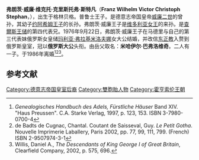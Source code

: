 {{expand|time=2014-08-30T09:42:12+00:00}}
{{Infobox royalty
|name=弗朗茨·威廉亲王
|image=Prince_Franz_Wilhlem_of_Prussia.jpg
|title=普鲁士王子<br>（前）俄罗斯的米哈伊尔·巴甫洛维奇大公
|birth_date={{birth date and age|1943|9|3|df=y}}
|birth_place={{flag|納粹德國}}[[下西里西亞大區|下西里西亞大區]][[綠山城|綠山城]]（今屬 {{flag|波蘭}}）
|spouse={{marriage|[[玛利亚·弗拉基米洛夫娜|玛利亚·弗拉基米洛夫娜]]|1976|1985}}<br>{{marriage|Nadia Nour|2019}}
|father=[[卡爾·弗朗茨王子_(德國)|卡尔·弗朗茨王子]]
|mother=舍奈希-卡洛拉特的亨利埃塔公主
|issue=[[格奥尔基·米哈伊洛维奇|格奥尔基·米哈伊洛维奇]]
}}
'''弗朗茨·威廉·维克托·克里斯托弗·斯特凡'''（'''Franz Wilhelm Victor Christoph Stephan'''，{{bd|1943年|9月3日|}}），出生于格林贝格。普鲁士王子。是德意志帝国皇帝[[威廉二世_(德國)|威廉二世]]的曾孙，其幼子[[约阿希姆王子_(普鲁士)|约阿希姆王子]]的长孙。弗朗茨·威廉王子是[[维多利亚女王|维多利亚女王]]的来孙。是[[查爾斯_(威爾斯親王)|查爾斯王储]]的第四代表兄。1976年9月22日，弗朗茨·威廉王子在马德里与自己的第三代表妹俄罗斯女皇储[[玛利亚·弗拉基米洛夫娜|玛利亚·弗拉基米洛夫娜]]女大公结婚，并改信[[东正教|东正教]]入赘到俄罗斯皇室，冠以'''俄罗斯大公'''头衔。由岳父取名：'''米哈伊尔·巴弗洛维奇'''。二人有一子。于1986年离婚<ref name="ghda">''Genealogisches Handbuch des Adels, Fürstliche Häuser'' Band XIV. "Haus Preussen". C.A. Starke Verlag, 1997, p. 123, 153. ISBN 3-7980-0700-4</ref><ref name="petit">de Badts de Cugnac, Chantal. Coutant de Saisseval, Guy. ''Le Petit Gotha''. Nouvelle Imprimerie Laballery, Paris 2002, pp. 77, 99, 111, 799. (French) ISBN 2-9507974-3-1</ref><ref name=willis>Willis, Daniel A., ''The Descendants of King George I of Great Britain'', Clearfield Company, 2002, p. 575, 696.</ref>。

==参考文献==
{{Reflist|2}}

{{DEFAULTSORT: Franz Wilhelm}}
[[Category:德意志帝国皇室后裔|Category:德意志帝国皇室后裔]]
[[Category:雙胞胎人物|Category:雙胞胎人物]]
[[Category:霍亨索伦王朝|Category:霍亨索伦王朝]]